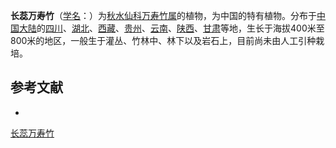 {{Speciesbox
| name = 长蕊万寿竹
| status = 
| status_system = 
| image = 
| genus = Disporum
| species = bodinieri
| authority = (Lévl. et Vnt.) Wang et Tang
}}

'''长蕊万寿竹'''（[[学名|学名]]：{{lang|la|''Disporum bodinieri''}}）为[[秋水仙科|秋水仙科]][[万寿竹属|万寿竹属]]的植物，为中国的特有植物。分布于[[中国大陆|中国大陆]]的[[四川|四川]]、[[湖北|湖北]]、[[西藏|西藏]]、[[贵州|贵州]]、[[云南|云南]]、[[陕西|陕西]]、[[甘肃|甘肃]]等地，生长于海拔400米至800米的地区，一般生于灌丛、竹林中、林下以及岩石上，目前尚未由人工引种栽培。

== 参考文献 ==
<div class="references-small">
* {{cite web| url =http://www.bioinfo.cn/db05/KmzwSpecies.php?action=view&id=5417| title =长蕊万寿竹| work =《中国高等植物数据库全库》| publisher =中国科学院微生物研究所| author =昆明植物研究所| accessdate =2009-02-24| deadurl =yes| archiveurl =https://web.archive.org/web/20160305032317/http://www.bioinfo.cn/db05/KmzwSpecies.php?action=view&id=5417| archivedate =2016-03-05}}
</div>
{{Taxonbar|from=Q15226977}}

[[Category:万寿竹属|长蕊万寿竹]]


{{植物小作品}}